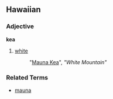 ==Hawaiian==
===Adjective===
'''kea'''

# [[white]]
#: "[[Mauna Kea]]", ''"White Mountain"''

===Related Terms===
*[[mauna]]